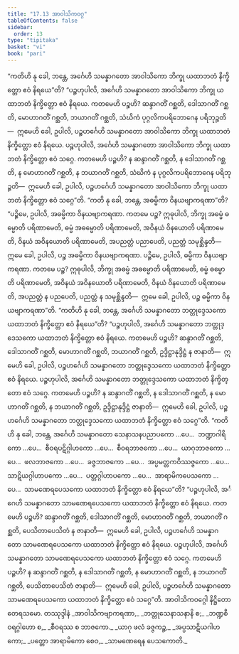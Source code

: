 ```yaml
---
title: "17.13 အာဝါသိကဝဂ္ဂ"
tableOfContents: false
sidebar:
  order: 13
type: "tipitaka"
basket: "vi"
book: "pari"
---
```



<DynamicBreadcrumb />

<Division number="461" book="pari" e="ch" v="5" p="354">

<Paragraph number="2164" book="pari">
“ကတိဟိ နု ခေါ, ဘန္တေ, အင်္ဂေဟိ သမန္နာဂတော အာဝါသိကော ဘိက္ခု ယထာဘတံ နိက္ခိတ္တော ဧဝံ နိရယေ”တိ?
</Paragraph>

<Paragraph number="2165" book="pari">
“ပဉ္စဟုပါလိ, အင်္ဂေဟိ သမန္နာဂတော အာဝါသိကော ဘိက္ခု ယထာဘတံ နိက္ခိတ္တော ဧဝံ နိရယေ. ကတမေဟိ ပဉ္စဟိ? ဆန္ဒာဂတိံ ဂစ္ဆတိ, ဒေါသာဂတိံ ဂစ္ဆတိ, မောဟာဂတိံ ဂစ္ဆတိ, ဘယာဂတိံ ဂစ္ဆတိ, သံဃိကံ ပုဂ္ဂလိကပရိဘောဂေန ပရိဘုဉ္ဇတိ—  ဣမေဟိ ခေါ, ဥပါလိ, ပဉ္စဟင်္ဂေဟိ သမန္နာဂတော အာဝါသိကော ဘိက္ခု ယထာဘတံ နိက္ခိတ္တော ဧဝံ နိရယေ.
</Paragraph>

<Paragraph number="2166" book="pari">
ပဉ္စဟုပါလိ, အင်္ဂေဟိ သမန္နာဂတော အာဝါသိကော ဘိက္ခု ယထာဘတံ နိက္ခိတ္တော ဧဝံ သဂ္ဂေ. ကတမေဟိ ပဉ္စဟိ? န ဆန္ဒာဂတိံ ဂစ္ဆတိ, န ဒေါသာဂတိံ ဂစ္ဆတိ, န မောဟာဂတိံ ဂစ္ဆတိ, န ဘယာဂတိံ ဂစ္ဆတိ, သံဃိကံ န ပုဂ္ဂလိကပရိဘောဂေန ပရိဘုဉ္ဇတိ—  ဣမေဟိ ခေါ, ဥပါလိ, ပဉ္စဟင်္ဂေဟိ သမန္နာဂတော အာဝါသိကော ဘိက္ခု ယထာဘတံ နိက္ခိတ္တော ဧဝံ သဂ္ဂေ”တိ.
</Paragraph>

</Division>
<Division number="462" book="pari" e="ch" v="5" p="355">

<Paragraph number="2167" book="pari">
“ကတိ နု ခေါ, ဘန္တေ, အဓမ္မိကာ ဝိနယဗျာကရဏာ”တိ?
</Paragraph>

<Paragraph number="2168" book="pari">
“ပဉ္စိမေ, ဥပါလိ, အဓမ္မိကာ ဝိနယဗျာကရဏာ. ကတမေ ပဉ္စ? ဣဓုပါလိ, ဘိက္ခု အဓမ္မံ ဓမ္မောတိ ပရိဏာမေတိ, ဓမ္မံ အဓမ္မောတိ ပရိဏာမေတိ, အဝိနယံ ဝိနယောတိ ပရိဏာမေတိ, ဝိနယံ အဝိနယောတိ ပရိဏာမေတိ, အပညတ္တံ ပညာပေတိ, ပညတ္တံ သမုစ္ဆိန္ဒတိ—  ဣမေ ခေါ, ဥပါလိ, ပဉ္စ အဓမ္မိကာ ဝိနယဗျာကရဏာ. ပဉ္စိမေ, ဥပါလိ, ဓမ္မိကာ ဝိနယဗျာကရဏာ. ကတမေ ပဉ္စ? ဣဓုပါလိ, ဘိက္ခု အဓမ္မံ အဓမ္မောတိ ပရိဏာမေတိ, ဓမ္မံ ဓမ္မောတိ ပရိဏာမေတိ, အဝိနယံ အဝိနယောတိ ပရိဏာမေတိ, ဝိနယံ ဝိနယောတိ ပရိဏာမေတိ, အပညတ္တံ န ပညပေတိ, ပညတ္တံ န သမုစ္ဆိန္ဒတိ—  ဣမေ ခေါ, ဥပါလိ, ပဉ္စ ဓမ္မိကာ ဝိနယဗျာကရဏာ”တိ.
</Paragraph>

</Division>
<Division number="463" book="pari" e="ch" v="5" p="355">

<Paragraph number="2169" book="pari">
“ကတိဟိ နု ခေါ, ဘန္တေ, အင်္ဂေဟိ သမန္နာဂတော ဘတ္တုဒ္ဒေသကော ယထာဘတံ နိက္ခိတ္တော ဧဝံ နိရယေ”တိ?
</Paragraph>

<Paragraph number="2170" book="pari">
“ပဉ္စဟုပါလိ, အင်္ဂေဟိ သမန္နာဂတော ဘတ္တုဒ္ဒေသကော ယထာဘတံ နိက္ခိတ္တော ဧဝံ နိရယေ. ကတမေဟိ ပဉ္စဟိ? ဆန္ဒာဂတိံ ဂစ္ဆတိ, ဒေါသာဂတိံ ဂစ္ဆတိ, မောဟာဂတိံ ဂစ္ဆတိ, ဘယာဂတိံ ဂစ္ဆတိ, ဥဒ္ဒိဋ္ဌာနုဒ္ဒိဋ္ဌံ န ဇာနာတိ—  ဣမေဟိ ခေါ, ဥပါလိ, ပဉ္စဟင်္ဂေဟိ သမန္နာဂတော ဘတ္တုဒ္ဒေသကော ယထာဘတံ နိက္ခိတ္တော ဧဝံ နိရယေ.
</Paragraph>

<Paragraph number="2171" book="pari">
ပဉ္စဟုပါလိ, အင်္ဂေဟိ သမန္နာဂတော ဘတ္တုဒ္ဒေသကော ယထာဘတံ နိက္ခိတ္တော ဧဝံ သဂ္ဂေ. ကတမေဟိ ပဉ္စဟိ? န ဆန္ဒာဂတိံ ဂစ္ဆတိ, န ဒေါသာဂတိံ ဂစ္ဆတိ, န မောဟာဂတိံ ဂစ္ဆတိ, န ဘယာဂတိံ ဂစ္ဆတိ, ဥဒ္ဒိဋ္ဌာနုဒ္ဒိဋ္ဌံ ဇာနာတိ—  ဣမေဟိ ခေါ, ဥပါလိ, ပဉ္စဟင်္ဂေဟိ သမန္နာဂတော ဘတ္တုဒ္ဒေသကော ယထာဘတံ နိက္ခိတ္တော ဧဝံ သဂ္ဂေ”တိ.
</Paragraph>

</Division>
<Division number="464" book="pari" e="ch" v="5" p="356">

<Paragraph number="2172" book="pari">
“ကတိဟိ နု ခေါ, ဘန္တေ, အင်္ဂေဟိ သမန္နာဂတော သေနာသနပညာပကော …ပေ…  ဘဏ္ဍာဂါရိကော …ပေ…  စီဝရပဋိဂ္ဂါဟကော …ပေ…  စီဝရဘာဇကော …ပေ…  ယာဂုဘာဇကော …ပေ…  ဖလဘာဇကော …ပေ…  ခဇ္ဇဘာဇကော …ပေ…  အပ္ပမတ္တကဝိဿဇ္ဇကော …ပေ…  သာဋိယဂ္ဂါဟာပကော …ပေ…  ပတ္တဂ္ဂါဟာပကော …ပေ…  အာရာမိကပေသကော …ပေ…  သာမဏေရပေသကော ယထာဘတံ နိက္ခိတ္တော ဧဝံ နိရယေ”တိ?
</Paragraph>

<Paragraph number="2173" book="pari">
“ပဉ္စဟုပါလိ, အင်္ဂေဟိ သမန္နာဂတော သာမဏေရပေသကော ယထာဘတံ နိက္ခိတ္တော ဧဝံ နိရယေ. ကတမေဟိ ပဉ္စဟိ? ဆန္ဒာဂတိံ ဂစ္ဆတိ, ဒေါသာဂတိံ ဂစ္ဆတိ, မောဟာဂတိံ ဂစ္ဆတိ, ဘယာဂတိံ ဂစ္ဆတိ, ပေသိတာပေသိတံ န ဇာနာတိ—  ဣမေဟိ ခေါ, ဥပါလိ, ပဉ္စဟင်္ဂေဟိ သမန္နာဂတော သာမဏေရပေသကော ယထာဘတံ နိက္ခိတ္တော ဧဝံ နိရယေ. ပဉ္စဟုပါလိ, အင်္ဂေဟိ သမန္နာဂတော သာမဏေရပေသကော ယထာဘတံ နိက္ခိတ္တော ဧဝံ သဂ္ဂေ. ကတမေဟိ ပဉ္စဟိ? န ဆန္ဒာဂတိံ ဂစ္ဆတိ, န ဒေါသာဂတိံ ဂစ္ဆတိ, န မောဟာဂတိံ ဂစ္ဆတိ, န ဘယာဂတိံ ဂစ္ဆတိ, ပေသိတာပေသိတံ ဇာနာတိ—  ဣမေဟိ ခေါ, ဥပါလိ, ပဉ္စဟင်္ဂေဟိ သမန္နာဂတော သာမဏေရပေသကော ယထာဘတံ နိက္ခိတ္တော ဧဝံ သဂ္ဂေ”တိ.

</Paragraph>
</Division>

<Paragraph number="2174" type="center" book="pari">
အာဝါသိကဝဂ္ဂေါ နိဋ္ဌိတော တေရသမော.



</Paragraph>

<Paragraph number="2175" type="center" book="pari">
တဿုဒ္ဒါနံ


</Paragraph>

<Paragraph number="2176" type="verses" book="pari">
_အာဝါသိကဗျာကရဏာ,_  
_ဘတ္တုသေနာသနာနိ စ;_  
_ဘဏ္ဍစီဝရဂ္ဂါဟော စ,_  
_စီဝရဿ စ ဘာဇကော._  

</Paragraph>

<Paragraph number="2177" type="verses" book="pari">
_ယာဂု ဖလံ ခဇ္ဇကဉ္စ,_  
_အပ္ပသာဋိယဂါဟကော;_  
_ပတ္တော အာရာမိကော စေဝ,_  
_သာမဏေရေန ပေသကောတိ._
</Paragraph>